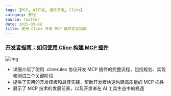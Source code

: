 ```yaml
---
tags: [MCP, AI开发, 插件开发, Cline]
category: 教程
source: Twitter
date: 2025-03-08
title: 使用 Cline 开发 MCP 插件完全指南
---
```


### [开发者指南：如何使用 Cline 构建 MCP 插件](https://cline.bot/blog/calling-all-developers-how-to-build-mcp-plugins-with-cline)

![img](https://img.mengpeng.tech/i/2025/03/08/67cc46a1ec74f.webp)

-   详细介绍了使用 .clinerules 协议开发 MCP 插件的完整流程，包括规划、实现和测试三个关键阶段
-   提供了实用的开发模板和最佳实践，帮助开发者快速构建高质量的 MCP 插件
-   展示了 MCP 技术的发展前景，以及开发者在 AI 工具生态中的机遇
